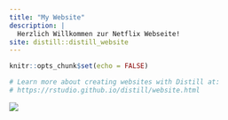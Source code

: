 ```yaml
---
title: "My Website"
description: |
  Herzlich Willkommen zur Netflix Webseite!
site: distill::distill_website
---
```


```r
knitr::opts_chunk$set(echo = FALSE)

# Learn more about creating websites with Distill at:
# https://rstudio.github.io/distill/website.html

```

![](C:/Users/Ivanina/Desktop/netflix.jpg)